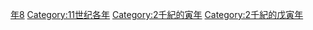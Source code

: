 {{Catnav|頁面分類|历史|歷史時代|年|11世纪各年}}
{{Commons category|1038}}

[[Category:1030年代|年8]]
[[Category:11世纪各年|Category:11世纪各年]]
[[Category:2千紀的寅年|Category:2千紀的寅年]]
[[Category:2千紀的戊寅年|Category:2千紀的戊寅年]]
